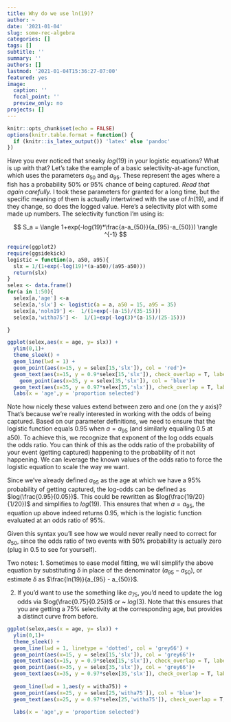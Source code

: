 ```yaml
---
title: Why do we use ln(19)?
author: ~
date: '2021-01-04'
slug: some-rec-algebra
categories: []
tags: []
subtitle: ''
summary: ''
authors: []
lastmod: '2021-01-04T15:36:27-07:00'
featured: yes
image:
  caption: ''
  focal_point: ''
  preview_only: no
projects: []
---
```

```r
knitr::opts_chunk$set(echo = FALSE)
options(knitr.table.format = function() {
  if (knitr::is_latex_output()) 'latex' else 'pandoc'
})
```

Have you ever noticed that sneaky $log(19)$ in your logistic equations? What is up with that?
Let's take the eample of a basic selectivity-at-age function, which uses the parameters $a_{50}$ and $a_{95}$. These represent the ages where a fish has a probability 50% or 95% chance of being captured. *Read that again carefully.* I took these parameters for granted for a long time, but the specific meaning of them is actually intertwined with the use of $ln(19)$, and if they change, so does the logged value.
Here's a selectivity plot with some made up numbers. The selectivity function I'm using is:

$$
S_a = \langle 1+exp(-log(19)*\frac{a-a_{50}}{a_{95}-a_{50}}) \rangle ^{-1}
$$

```r
require(ggplot2)
require(ggsidekick)
logistic = function(a, a50, a95){
  slx = 1/(1+exp(-log(19)*(a-a50)/(a95-a50)))
  return(slx)
}
selex <- data.frame()
for(a in 1:50){
  selex[a,'age'] <-a
  selex[a,'slx'] <- logistic(a = a, a50 = 15, a95 = 35)
  selex[a,'noln19'] <-  1/(1+exp(-(a-15)/(35-15)))
  selex[a,'witha75'] <-  1/(1+exp(-log(3)*(a-15)/(25-15)))

}

ggplot(selex,aes(x = age, y= slx)) +
  ylim(0,1)+
  theme_sleek() +
  geom_line(lwd = 1) +
  geom_point(aes(x=15, y = selex[15,'slx']), col = 'red')+
  geom_text(aes(x=15, y = 0.9*selex[15,'slx']), check_overlap = T, label = 'a50') +
    geom_point(aes(x=35, y = selex[35,'slx']), col = 'blue')+
  geom_text(aes(x=35, y = 0.97*selex[35,'slx']), check_overlap = T, label = 'a95') +
  labs(x = 'age',y = 'proportion selected')

```

Note how nicely these values extend between zero and one (on the y axis)? That's because we're really interested in working with the odds of being captured. Based on our parameter definitions, we need to ensure that the logistic function equals 0.95 when $a = a_{95}$ (and similarly equalling 0.5 at a50).
To achieve this, we recognize that exponent of the log odds equals the odds ratio. You can think of this as the odds ratio of the probability of your event (getting captured) happening to the probability of it not happening. We can leverage the known values of the odds ratio to force the logistic equation to scale the way we want.

Since we've already defined $a_{95}$ as the age at which we have a 95% probability of getting captured, the log-odds can be defined as $log(\frac{0.95}{0.05})$. This could be rewritten as $log(\frac{19/20}{1/20})$ and simplifies to $log(19)$.   This ensures that when $a = a_{95}$, the equation up above indeed returns 0.95, which is the logistic function evaluated at an odds ratio of 95%.


Given this syntax you'll see how we would never really need to correct for  $a_{50}$, since the odds ratio of two events with 50% probability is actually zero (plug in 0.5 to see for yourself). 

Two notes: 
1. Sometimes to ease model fitting, we will simplify the above equation by substituting $\delta$ in place of the denominator ($a_{95} - a_{50}$), or estimate $\delta$ as $\frac{ln(19)}{a_{95} - a_{50}}$.

2. If you'd want to use the something like $a_{75}$, you'd need to update the log odds via $log(\frac{0.75}{0.25})$ or ~ $log(3)$. Note that this ensures that you are getting a 75% selectivity at the corresponding age, but provides a distinct curve from before.


```r
ggplot(selex,aes(x = age, y= slx)) +
  ylim(0,1)+
  theme_sleek() +
  geom_line(lwd = 1, linetype = 'dotted', col = 'grey66') +
  geom_point(aes(x=15, y = selex[15,'slx']), col = 'grey66')+
  geom_text(aes(x=15, y = 0.9*selex[15,'slx']), check_overlap = T, label = 'a50') +
  geom_point(aes(x=35, y = selex[35,'slx']), col = 'grey66')+
  geom_text(aes(x=35, y = 0.97*selex[35,'slx']), check_overlap = T, label = 'a95') +
  
  geom_line(lwd = 1,aes(y = witha75)) +
  geom_point(aes(x=25, y = selex[25,'witha75']), col = 'blue')+
  geom_text(aes(x=25, y = 0.97*selex[25,'witha75']), check_overlap = T, label = 'a75') +
  
  labs(x = 'age',y = 'proportion selected')
```